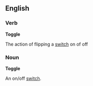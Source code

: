 ==English==

===Verb===

'''Toggle'''

The action of flipping a [[switch]] on of off

===Noun===

'''Toggle'''

An on/off [[switch]].